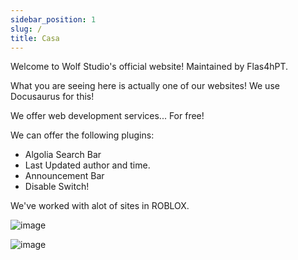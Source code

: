 ```yaml
---
sidebar_position: 1
slug: /
title: Casa
---
```


Welcome to Wolf Studio's official website! Maintained by Flas4hPT.

What you are seeing here is actually one of our websites! We use Docusaurus for this!

We offer web development services... For free!

We can offer the following plugins:
- Algolia Search Bar
- Last Updated author and time.
- Announcement Bar
- Disable Switch!

We've worked with alot of sites in ROBLOX.

![image](https://cdn.discordapp.com/attachments/1075028187450441779/1075165471067869325/image0.jpg)

![image](https://cdn.discordapp.com/attachments/1075818119714574336/1075885260333654197/ThatWElRD_Dude_scp_foundation_badge_ETA-10_metalic_with_an_eye_2e41844a-3fee-4915-967d-4b43bd25ef28-removebg-preview.png)

